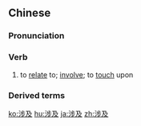 ==Chinese==
{{zh-forms}}

===Pronunciation===
{{zh-pron
|m=shèjí
|c=sip3 gap6,sip3 kap6
|mn=qz,xm,zz:sia̍p-ki̍p
|ma=Zh-shèjí.ogg
|cat=v
}}

===Verb===
{{zh-verb}}

# to [[relate]] to; [[involve]]; to [[touch]] upon

===Derived terms===
{{zh-der|涉及面}}

{{zh-cat|Intermediate}}

[[ko:涉及]]
[[hu:涉及]]
[[ja:涉及]]
[[zh:涉及]]